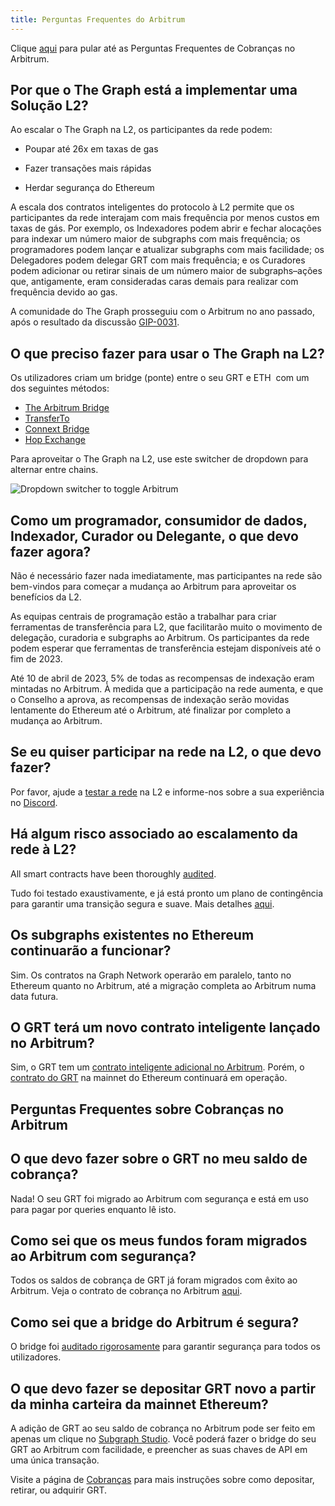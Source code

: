 ```yaml
---
title: Perguntas Frequentes do Arbitrum
---
```


Clique [aqui](#billing-on-arbitrum-faqs) para pular até as Perguntas Frequentes de Cobranças no Arbitrum.

## Por que o The Graph está a implementar uma Solução L2?

Ao escalar o The Graph na L2, os participantes da rede podem:

- Poupar até 26x em taxas de gas

- Fazer transações mais rápidas

- Herdar segurança do Ethereum

A escala dos contratos inteligentes do protocolo à L2 permite que os participantes da rede interajam com mais frequência por menos custos em taxas de gás. Por exemplo, os Indexadores podem abrir e fechar alocações para indexar um número maior de subgraphs com mais frequência; os programadores podem lançar e atualizar subgraphs com mais facilidade; os Delegadores podem delegar GRT com mais frequência; e os Curadores podem adicionar ou retirar sinais de um número maior de subgraphs–ações que, antigamente, eram consideradas caras demais para realizar com frequência devido ao gas.

A comunidade do The Graph prosseguiu com o Arbitrum no ano passado, após o resultado da discussão [GIP-0031](https://forum.thegraph.com/t/gip-0031-arbitrum-grt-bridge/3305).

## O que preciso fazer para usar o The Graph na L2?

Os utilizadores criam um bridge (ponte) entre o seu GRT e ETH  com um dos seguintes métodos:

- [The Arbitrum Bridge](https://bridge.arbitrum.io/?l2ChainId=42161)
- [TransferTo](https://transferto.xyz/swap)
- [Connext Bridge](https://bridge.connext.network/)
- [Hop Exchange](https://app.hop.exchange/#/send?token=ETH)

Para aproveitar o The Graph na L2, use este switcher de dropdown para alternar entre chains.

![Dropdown switcher to toggle Arbitrum](/img/arbitrum-screenshot-toggle.png)

## Como um programador, consumidor de dados, Indexador, Curador ou Delegante, o que devo fazer agora?

Não é necessário fazer nada imediatamente, mas participantes na rede são bem-vindos para começar a mudança ao Arbitrum para aproveitar os benefícios da L2.

As equipas centrais de programação estão a trabalhar para criar ferramentas de transferência para L2, que facilitarão muito o movimento de delegação, curadoria e subgraphs ao Arbitrum. Os participantes da rede podem esperar que ferramentas de transferência estejam disponíveis até o fim de 2023.

Até 10 de abril de 2023, 5% de todas as recompensas de indexação eram mintadas no Arbitrum. À medida que a participação na rede aumenta, e que o Conselho a aprova, as recompensas de indexação serão movidas lentamente do Ethereum até o Arbitrum, até finalizar por completo a mudança ao Arbitrum.

## Se eu quiser participar na rede na L2, o que devo fazer?

Por favor, ajude a [testar a rede](https://testnet.thegraph.com/explorer) na L2 e informe-nos sobre a sua experiência no [Discord](https://discord.gg/graphprotocol).

## Há algum risco associado ao escalamento da rede à L2?

All smart contracts have been thoroughly [audited](https://github.com/graphprotocol/contracts/blob/main/packages/contracts/audits/OpenZeppelin/2022-07-graph-arbitrum-bridge-audit.pdf).

Tudo foi testado exaustivamente, e já está pronto um plano de contingência para garantir uma transição segura e suave. Mais detalhes [aqui](https://forum.thegraph.com/t/gip-0037-the-graph-arbitrum-deployment-with-linear-rewards-minted-in-l2/3551#risks-and-security-considerations-20).

## Os subgraphs existentes no Ethereum continuarão a funcionar?

Sim. Os contratos na Graph Network operarão em paralelo, tanto no Ethereum quanto no Arbitrum, até a migração completa ao Arbitrum numa data futura.

## O GRT terá um novo contrato inteligente lançado no Arbitrum?

Sim, o GRT tem um [contrato inteligente adicional no Arbitrum](https://arbiscan.io/address/0x9623063377ad1b27544c965ccd7342f7ea7e88c7). Porém, o [contrato do GRT](https://etherscan.io/token/0xc944e90c64b2c07662a292be6244bdf05cda44a7) na mainnet do Ethereum continuará em operação.

## Perguntas Frequentes sobre Cobranças no Arbitrum

## O que devo fazer sobre o GRT no meu saldo de cobrança?

Nada! O seu GRT foi migrado ao Arbitrum com segurança e está em uso para pagar por queries enquanto lê isto.

## Como sei que os meus fundos foram migrados ao Arbitrum com segurança?

Todos os saldos de cobrança de GRT já foram migrados com êxito ao Arbitrum. Veja o contrato de cobrança no Arbitrum [aqui](https://arbiscan.io/address/0x1B07D3344188908Fb6DEcEac381f3eE63C48477a).

## Como sei que a bridge do Arbitrum é segura?

O bridge foi [auditado rigorosamente](https://code4rena.com/contests/2022-10-the-graph-l2-bridge-contest) para garantir segurança para todos os utilizadores.

## O que devo fazer se depositar GRT novo a partir da minha carteira da mainnet Ethereum?

A adição de GRT ao seu saldo de cobrança no Arbitrum pode ser feito em apenas um clique no [Subgraph Studio](https://thegraph.com/studio/). Você poderá fazer o bridge do seu GRT ao Arbitrum com facilidade, e preencher as suas chaves de API em uma única transação.

Visite a página de [Cobranças](https://thegraph.com/docs/en/billing/) para mais instruções sobre como depositar, retirar, ou adquirir GRT.
